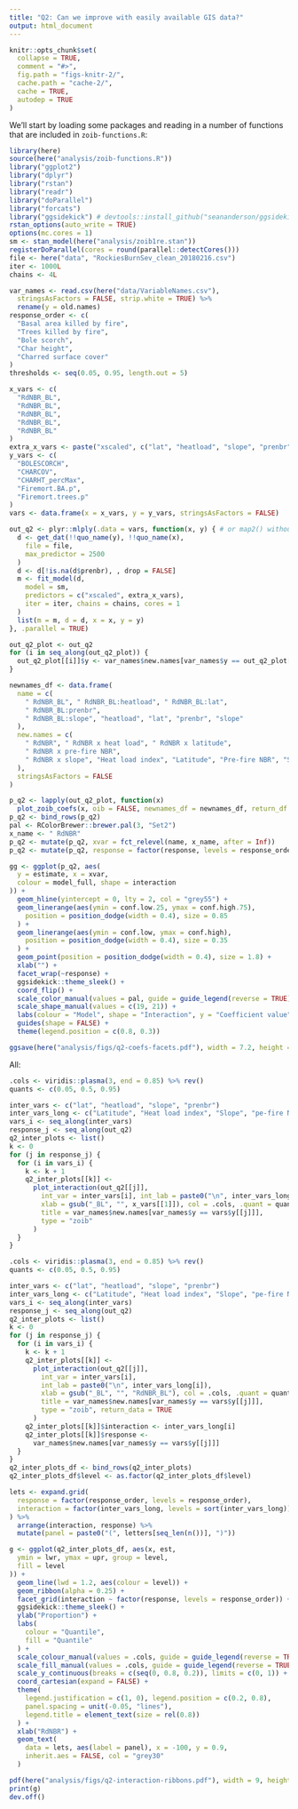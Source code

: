 ```yaml
---
title: "Q2: Can we improve with easily available GIS data?"
output: html_document
---
```


```r
knitr::opts_chunk$set(
  collapse = TRUE,
  comment = "#>",
  fig.path = "figs-knitr-2/",
  cache.path = "cache-2/",
  cache = TRUE,
  autodep = TRUE
)
```

We'll start by loading some packages and reading in a number of functions that
are included in `zoib-functions.R`:

```r
library(here)
source(here("analysis/zoib-functions.R"))
library("ggplot2")
library("dplyr")
library("rstan")
library("readr")
library("doParallel")
library("forcats")
library("ggsidekick") # devtools::install_github("seananderson/ggsidekick")
rstan_options(auto_write = TRUE)
options(mc.cores = 1)
sm <- stan_model(here("analysis/zoib1re.stan"))
registerDoParallel(cores = round(parallel::detectCores()))
file <- here("data", "RockiesBurnSev_clean_20180216.csv")
iter <- 1000L
chains <- 4L

var_names <- read.csv(here("data/VariableNames.csv"), 
  stringsAsFactors = FALSE, strip.white = TRUE) %>%
  rename(y = old.names)
response_order <- c(
  "Basal area killed by fire",
  "Trees killed by fire",
  "Bole scorch",
  "Char height",
  "Charred surface cover"
)
thresholds <- seq(0.05, 0.95, length.out = 5)
```

```r
x_vars <- c(
  "RdNBR_BL",
  "RdNBR_BL",
  "RdNBR_BL",
  "RdNBR_BL",
  "RdNBR_BL"
)
extra_x_vars <- paste("xscaled", c("lat", "heatload", "slope", "prenbr"), sep = "*")
y_vars <- c(
  "BOLESCORCH",
  "CHARCOV",
  "CHARHT_percMax",
  "Firemort.BA.p",
  "Firemort.trees.p"
)
vars <- data.frame(x = x_vars, y = y_vars, stringsAsFactors = FALSE)

out_q2 <- plyr::mlply(.data = vars, function(x, y) { # or map2() without parallel
  d <- get_dat(!!quo_name(y), !!quo_name(x),
    file = file,
    max_predictor = 2500
  )
  d <- d[!is.na(d$prenbr), , drop = FALSE]
  m <- fit_model(d,
    model = sm,
    predictors = c("xscaled", extra_x_vars),
    iter = iter, chains = chains, cores = 1
  )
  list(m = m, d = d, x = x, y = y)
}, .parallel = TRUE)
```

```r
out_q2_plot <- out_q2
for (i in seq_along(out_q2_plot)) {
  out_q2_plot[[i]]$y <- var_names$new.names[var_names$y == out_q2_plot[[i]]$y]
}

newnames_df <- data.frame(
  name = c(
    " RdNBR_BL", " RdNBR_BL:heatload", " RdNBR_BL:lat",
    " RdNBR_BL:prenbr",
    " RdNBR_BL:slope", "heatload", "lat", "prenbr", "slope"
  ),
  new.names = c(
    " RdNBR", " RdNBR x heat load", " RdNBR x latitude",
    " RdNBR x pre-fire NBR",
    " RdNBR x slope", "Heat load index", "Latitude", "Pre-fire NBR", "Slope"
  ),
  stringsAsFactors = FALSE
)

p_q2 <- lapply(out_q2_plot, function(x)
  plot_zoib_coefs(x, oib = FALSE, newnames_df = newnames_df, return_df = TRUE))
p_q2 <- bind_rows(p_q2)
pal <- RColorBrewer::brewer.pal(3, "Set2")
x_name <- " RdNBR"
p_q2 <- mutate(p_q2, xvar = fct_relevel(name, x_name, after = Inf))
p_q2 <- mutate(p_q2, response = factor(response, levels = response_order))

gg <- ggplot(p_q2, aes(
  y = estimate, x = xvar,
  colour = model_full, shape = interaction
)) +
  geom_hline(yintercept = 0, lty = 2, col = "grey55") +
  geom_linerange(aes(ymin = conf.low.25, ymax = conf.high.75),
    position = position_dodge(width = 0.4), size = 0.85
  ) +
  geom_linerange(aes(ymin = conf.low, ymax = conf.high),
    position = position_dodge(width = 0.4), size = 0.35
  ) +
  geom_point(position = position_dodge(width = 0.4), size = 1.8) +
  xlab("") +
  facet_wrap(~response) +
  ggsidekick::theme_sleek() +
  coord_flip() +
  scale_color_manual(values = pal, guide = guide_legend(reverse = TRUE)) +
  scale_shape_manual(values = c(19, 21)) +
  labs(colour = "Model", shape = "Interaction", y = "Coefficient value") +
  guides(shape = FALSE) +
  theme(legend.position = c(0.8, 0.3))

ggsave(here("analysis/figs/q2-coefs-facets.pdf"), width = 7.2, height = 5.4)
```

All:

```r
.cols <- viridis::plasma(3, end = 0.85) %>% rev()
quants <- c(0.05, 0.5, 0.95)

inter_vars <- c("lat", "heatload", "slope", "prenbr")
inter_vars_long <- c("Latitude", "Heat load index", "Slope", "pe-fire NBR")
vars_i <- seq_along(inter_vars)
response_j <- seq_along(out_q2)
q2_inter_plots <- list()
k <- 0
for (j in response_j) {
  for (i in vars_i) {
    k <- k + 1
    q2_inter_plots[[k]] <-
      plot_interaction(out_q2[[j]],
        int_var = inter_vars[i], int_lab = paste0("\n", inter_vars_long[i]),
        xlab = gsub("_BL", "", x_vars[[1]]), col = .cols, .quant = quants,
        title = var_names$new.names[var_names$y == vars$y[[j]]],
        type = "zoib"
      )
  }
}
```

```r
.cols <- viridis::plasma(3, end = 0.85) %>% rev()
quants <- c(0.05, 0.5, 0.95)

inter_vars <- c("lat", "heatload", "slope", "prenbr")
inter_vars_long <- c("Latitude", "Heat load index", "Slope", "pe-fire NBR")
vars_i <- seq_along(inter_vars)
response_j <- seq_along(out_q2)
q2_inter_plots <- list()
k <- 0
for (j in response_j) {
  for (i in vars_i) {
    k <- k + 1
    q2_inter_plots[[k]] <-
      plot_interaction(out_q2[[j]],
        int_var = inter_vars[i],
        int_lab = paste0("\n", inter_vars_long[i]),
        xlab = gsub("_BL", "", "RdNBR_BL"), col = .cols, .quant = quants,
        title = var_names$new.names[var_names$y == vars$y[[j]]],
        type = "zoib", return_data = TRUE
      )
    q2_inter_plots[[k]]$interaction <- inter_vars_long[i]
    q2_inter_plots[[k]]$response <-
      var_names$new.names[var_names$y == vars$y[[j]]]
  }
}
q2_inter_plots_df <- bind_rows(q2_inter_plots)
q2_inter_plots_df$level <- as.factor(q2_inter_plots_df$level)

lets <- expand.grid(
  response = factor(response_order, levels = response_order),
  interaction = factor(inter_vars_long, levels = sort(inter_vars_long))
) %>%
  arrange(interaction, response) %>%
  mutate(panel = paste0("(", letters[seq_len(n())], ")"))

g <- ggplot(q2_inter_plots_df, aes(x, est,
  ymin = lwr, ymax = upr, group = level,
  fill = level
)) +
  geom_line(lwd = 1.2, aes(colour = level)) +
  geom_ribbon(alpha = 0.25) +
  facet_grid(interaction ~ factor(response, levels = response_order)) +
  ggsidekick::theme_sleek() +
  ylab("Proportion") +
  labs(
    colour = "Quantile",
    fill = "Quantile"
  ) +
  scale_colour_manual(values = .cols, guide = guide_legend(reverse = TRUE)) +
  scale_fill_manual(values = .cols, guide = guide_legend(reverse = TRUE)) +
  scale_y_continuous(breaks = c(seq(0, 0.8, 0.2)), limits = c(0, 1)) +
  coord_cartesian(expand = FALSE) +
  theme(
    legend.justification = c(1, 0), legend.position = c(0.2, 0.8),
    panel.spacing = unit(-0.05, "lines"),
    legend.title = element_text(size = rel(0.8))
  ) +
  xlab("RdNBR") +
  geom_text(
    data = lets, aes(label = panel), x = -100, y = 0.9,
    inherit.aes = FALSE, col = "grey30"
  )

pdf(here("analysis/figs/q2-interaction-ribbons.pdf"), width = 9, height = 5.5)
print(g)
dev.off()
```
